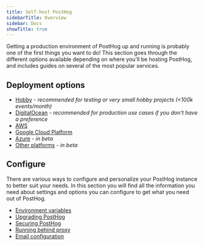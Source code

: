 ```yaml
---
title: Self-host PostHog
sidebarTitle: Overview
sidebar: Docs
showTitle: true
---
```


Getting a production environment of PostHog up and running is probably one of the first things you want to do! This section goes through the different options available depending on where you'll be hosting PostHog, and includes guides on several of the most popular services.

<Disclaimer />

## Deployment options

- [Hobby](/docs/self-host/deploy/hobby) - _recommended for testing or very small hobby projects (<100k events/month)_
- [DigitalOcean](/docs/self-host/deploy/digital-ocean) - _recommended for production use cases if you don't have a preference_
- [AWS](/docs/self-host/deploy/aws)
- [Google Cloud Platform](/docs/self-host/deploy/gcp)
- [Azure](/docs/self-host/deploy/azure) - _in beta_
- [Other platforms](/docs/self-host/deploy/other) - _in beta_

## Configure

There are various ways to configure and personalize your PostHog instance to better suit your needs. In this section you will find all the information you need about settings and options you can configure to get what you need out of PostHog.

- [Environment variables](/docs/self-host/configure/environment-variables)
- [Upgrading PostHog](/docs/runbook/upgrading-posthog)
- [Securing PostHog](/docs/self-host/configure/securing-posthog)
- [Running behind proxy](/docs/self-host/configure/running-behind-proxy)
- [Email configuration](/docs/self-host/configure/email)
